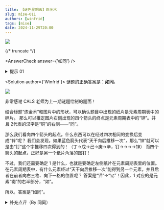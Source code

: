 ```yaml
---
title: 【谜色星期五】炼金术
slug: mise-011
authors: [winfrid]
tags: [mise]
date: 2024-11-29T20:00
---
```


![](./mise-011.assets/mise-011.webp)

{/* truncate */}

<AnswerCheck answer={'如同'} />

<details>
    <summary>提示 01</summary>

    这些纸片都是元素周期表的碎片。
    蓝色箭头代表了汉字之间的转换关系，你要推测出这种关系，以此来定位左侧的纸片在元素周期表中所在的位置。

</details>

<Solution author={'Winfrid'}>
谜题的正确答案是：**如同**。

![](./mise-011.assets/mise-011-sol.webp)

非常感谢 CALS 老师为上一期谜题绘制的题面！

结合标题“炼金术”和图片中的形状，可以确认题目中出现的纸片是元素周期表中的碎片。
那么可以推定图片右侧出现的四个箭头的终点是元素周期表中的“锌”。并且 2代表的汉字是“铜”的右侧——“同”。

那么我们看向四个箭头的起点。什么东西可以在经过四次相同的变换后变成“锌”呢？
我们会发现，如果蓝色箭头代表“天干向后推移一次”，那么“锌”就可以是由“钉”这个字推移四次得到的！（丁→戊→己→庚→辛，钉→→→→锌）
而四个箭头的起点，正好是另一个纸片角落的图钉！

不过，我们还需要确定 1 是什么，也就是要确定左侧纸片在元素周期表里的位置。
在元素周期表中，有什么元素经过“天干向后推移一次”能得到另一个元素，并且后者在前者向右三格、向下一格的位置呢？
答案是“钾”→“钇”！因此，1 对应的是元素“铷”的右半部分，“如”。

所以，答案是“如同”。

</Solution>

<details>
    <summary>补充点评（By 同同）</summary>

    这可能算是谜色星期五的第一道序列题。序列题也是日谜小题的常见题型。
    常见的序列有月份、生肖、周期表、天干地支、数字、字母表等等，例如这道题就综合使用了天干和周期表。
    之所以出现频率较低可能是因为：常见序列使用过于频繁，相对而言难以出彩；而使用非常规序列可能又显得刻意，或者需要过多前置知识。
    这一次综合使用列表的特色是使用了看上去只是题目背景的图钉的“钉”字。虽然不是元素周期表中的元素，但却恰好能符合本题的规律。
    以及，“钾”和“钇”两元素竟然在周期表距离这么近的位置。希望这样的设计能足够有趣。

    顺便一提，仔细想来，除了本题涉及到的这些字以外，金字旁加天干就几乎没有其他的常用字了。

    上期答案示例的“周期”当然是指元素周期表和序列的主题。
    “炼金术”除了指向元素之外，还有指向“答案提取需要将相应位置的元素删去（炼去）金字旁”的含义。
    之所以有这样的考量，是因为我提出意见认为原题目的答案提取可能不够清晰。
    如果在数字 1 和 2 左侧，也就是字对应方格的竖直中线处作虚线分割，呈现效果应该会更好。
    不过题目作者认为没有必要，那只好尊重作者的想法了。

    <center>
        ![](./mise-011.assets/mise-011-meme-1.webp)
        <ImgCaption>比如可能会出现这样的答案。也许很符合题目作者的趣味？</ImgCaption>
    </center>

</details>
